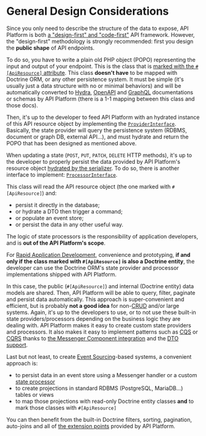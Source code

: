 # General Design Considerations

Since you only need to describe the structure of the data to expose, API Platform is both [a "design-first" and "code-first"](https://swagger.io/blog/api-design/design-first-or-code-first-api-development/)
API framework. However, the "design-first" methodology is strongly recommended: first you design the **public shape** of
API endpoints.

To do so, you have to write a plain old PHP object (POPO) representing the input and output of your endpoint. This is the class
that is [marked with the `#[ApiResource]` attribute](../distribution/index.md).
This class **doesn't have** to be mapped with Doctrine ORM, or any other persistence system. It must be simple (it's usually
just a data structure with no or minimal behaviors) and will be automatically converted to [Hydra](extending-jsonld-context.md),
[OpenAPI](swagger.md) and [GraphQL](graphql.md) documentations or schemas by API Platform (there is a 1-1 mapping
between this class and those docs).

Then, it's up to the developer to feed API Platform with an hydrated instance of this API resource object by implementing
the [`ProviderInterface`](state-providers.md). Basically, the state provider will query the persistence system (RDBMS,
document or graph DB, external API...), and must hydrate and return the POPO that has been designed as mentioned above.

When updating a state (`POST`, `PUT`, `PATCH`, `DELETE` HTTP methods), it's up to the developer to properly persist the
data provided by API Platform's resource object [hydrated by the serializer](serialization.md).
To do so, there is another interface to implement: [`ProcessorInterface`](state-processors.md).

This class will read the API resource object (the one marked with `#[ApiResource]`) and:

-   persist it directly in the database;
-   or hydrate a DTO then trigger a command;
-   or populate an event store;
-   or persist the data in any other useful way.

The logic of state processors is the responsibility of application developers, and is **out of the API Platform's scope**.

For [Rapid Application Development](https://en.wikipedia.org/wiki/Rapid_application_development), convenience and prototyping,
**if and only if the class marked with `#[ApiResource]` is also a Doctrine entity**, the developer can use the Doctrine
ORM's state provider and processor implementations shipped with API Platform.

In this case, the public (`#[ApiResource]`) and internal (Doctrine entity) data models are shared. Then, API Platform will
be able to query, filter, paginate and persist data automatically.
This approach is super-convenient and efficient, but is probably **not a good idea** for non-[CRUD](https://en.wikipedia.org/wiki/Create,_read,_update_and_delete)
and/or large systems.
Again, it's up to the developers to use, or to not use these built-in state providers/processors depending on the business logic
they are dealing with.
API Platform makes it easy to create custom state providers and processors.
It also makes it easy to implement patterns such as [CQS](https://www.martinfowler.com/bliki/CommandQuerySeparation.html)
or [CQRS](https://martinfowler.com/bliki/CQRS.html) thanks to [the Messenger Component integration](messenger.md) and the [DTO support](dto.md).

Last but not least, to create [Event Sourcing](https://martinfowler.com/eaaDev/EventSourcing.html)-based systems, a convenient
approach is:

-   to persist data in an event store using a Messenger handler or a custom [state processor](state-processors.md)
-   to create projections in standard RDBMS (PostgreSQL, MariaDB...) tables or views
-   to map those projections with read-only Doctrine entity classes **and** to mark those classes with `#[ApiResource]`

You can then benefit from the built-in Doctrine filters, sorting, pagination, auto-joins and all of [the extension points](extending.md) provided by API Platform.
